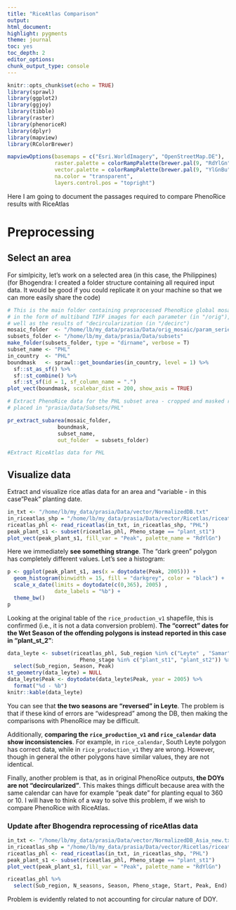 ```yaml
---
title: "RiceAtlas Comparison"
output:
html_document:
highlight: pygments
theme: journal
toc: yes
toc_depth: 2
editor_options: 
chunk_output_type: console
---
```


```r
knitr::opts_chunk$set(echo = TRUE)
library(sprawl)
library(ggplot2)
library(ggjoy)
library(tibble)
library(raster)
library(phenoriceR)
library(dplyr)
library(mapview)
library(RColorBrewer)

mapviewOptions(basemaps = c("Esri.WorldImagery", "OpenStreetMap.DE"),
               raster.palette = colorRampPalette(brewer.pal(9, "RdYlGn")),
               vector.palette = colorRampPalette(brewer.pal(9, "YlGnBu")),
               na.color = "transparent",
               layers.control.pos = "topright")


```

Here I am going to document the passages required to compare PhenoRice results
with RiceAtlas

# Preprocessing

## Select an area

For simlpicity, let's work on a selected area (in this case, the Philippines) 
(for Bhogendra: I created a folder structure containing all required input 
data. It would be good if you could replicate it on your machine so that we
can more easily share the code)

```r

# This is the main folder containing preprocessed PhenoRice global mosaics
# in the form of multiband TIFF images for each parameter (in "/orig"), as 
# well as the results of "decircularization (in "/decirc")
mosaic_folder  <- "/home/lb/my_data/prasia/Data/orig_mosaic/param_series/"
subsets_folder <- "/home/lb/my_data/prasia/Data/subsets"
make_folder(subsets_folder, type = "dirname", verbose = T)
subset_name <- "PHL"
in_country  <- "PHL"
boundmask   <- sprawl::get_boundaries(in_country, level = 1) %>%
  sf::st_as_sf() %>% 
  sf::st_combine() %>%
  sf::st_sf(id = 1, sf_column_name = ".") 
plot_vect(boundmask, scalebar_dist = 200, show_axis = TRUE)

# Extract PhenoRice data for the PHL subset area - cropped and masked results are 
# placed in "prasia/Data/Subsets/PHL"

pr_extract_subarea(mosaic_folder,
                boundmask,
                subset_name,
                out_folder  = subsets_folder)

#Extract RiceAtlas data for PHL

```

## Visualize data

Extract and visualize rice atlas data for an area and "variable -  in this case
"Peak" planting date. 

```r
in_txt <- "/home/lb/my_data/prasia/Data/vector/NormalizedDB.txt"
in_riceatlas_shp = "/home/lb/my_data/prasia/Data/vector/Ricetlas/riceatlas_asia.shp"
riceatlas_phl <- read_riceatlas(in_txt, in_riceatlas_shp, "PHL")
peak_plant_s1 <- subset(riceatlas_phl, Pheno_stage == "plant_st1")
plot_vect(peak_plant_s1, fill_var = "Peak", palette_name = "RdYlGn")
```

Here we immediately __see something strange__. The "dark green" polygon has
completely different values. Let's see a histogram:  

```r
p <- ggplot(peak_plant_s1, aes(x = doytodate(Peak, 2005))) + 
  geom_histogram(binwidth = 15, fill = "darkgrey", color = "black") +
  scale_x_date(limits = doytodate(c(0,365), 2005) ,
               date_labels = "%b") + 
  theme_bw() 
p

```
Looking at the original table of the `rice_production_v1` shapefile, this is
confirmed (i.e., it is not a data conversion problem). __The "correct" dates for 
the Wet Season of the offending polygons is instead reported in this case in 
"plant_st_2"__:

```r
data_leyte <- subset(riceatlas_phl, Sub_region %in% c("Leyte" , "Samar") & 
                       Pheno_stage %in% c("plant_st1", "plant_st2")) %>% 
  select(Sub_region, Season, Peak) 
st_geometry(data_leyte) = NULL
data_leyte$Peak <- doytodate(data_leyte$Peak, year = 2005) %>% 
  format("%d - %b")
knitr::kable(data_leyte)
```

You can see that __the two seasons are "reversed" in Leyte__. The problem is that 
if these kind of errors are "widespread" among the DB, then making the comparisons
with PhenoRice may be difficult. 

Additionally, __comparing the `rice_production_v1` and `rice_calendar` data show 
inconsistencies__. For example, in `rice_calendar`, South Leyte polygon has
correct data, while in `rice_production_v1` they are wrong. However, though 
in general the other polygons have similar values, they are not identical. 

Finally, another problem is that, as in original PhenoRice outputs, __the DOYs are 
not "decircularized"__. This makes things difficult because area with the same 
calendar can have for example "peak date" for planting equal to 360 or 10. 
I will have to think of a way to solve this problem, if we wish to compare 
PhenoRice with RiceAtlas. 

### Update after Bhogendra reprocessing of riceAtlas data

```r
in_txt <- "/home/lb/my_data/prasia/Data/vector/NormalizedDB_Asia_new.txt"
in_riceatlas_shp = "/home/lb/my_data/prasia/Data/vector/Ricetlas/riceatlas_asia.shp"
riceatlas_phl <- read_riceatlas(in_txt, in_riceatlas_shp, "PHL")
peak_plant_s1 <- subset(riceatlas_phl, Pheno_stage == "plant_st1")
plot_vect(peak_plant_s1, fill_var = "Peak", palette_name = "RdYlGn")
```

``` r

riceatlas_phl %>% 
  select(Sub_region, N_seasons, Season, Pheno_stage, Start, Peak, End)

```
Problem is evidently related to not accounting for circular nature of DOY. 
